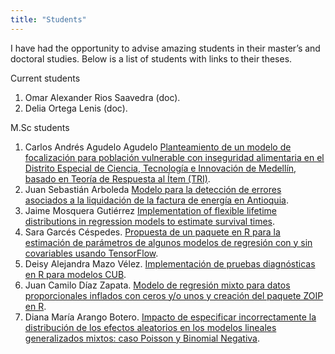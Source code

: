 ---
title: "Students"
---

I have had the opportunity to advise amazing students in their master's and doctoral studies. Below is a list of students with links to their theses.

Current students 

1. Omar Alexander Rios Saavedra (doc).
1. Delia Ortega Lenis (doc).

M.Sc students 

1. Carlos Andrés Agudelo Agudelo [Planteamiento de un modelo de focalización para población vulnerable con inseguridad alimentaria en el Distrito Especial de Ciencia, Tecnología e Innovación de Medellín, basado en Teoría de Respuesta al Ítem (TRI)](https://repositorio.unal.edu.co/handle/unal/85975).
1. Juan Sebastián Arboleda [Modelo para la detección de errores asociados a la liquidación de la factura de energía en Antioquia](my_docs/tesis_dirigidas/Trabajo_final_Juan_Arboleda.pdf).
1. Jaime Mosquera Gutiérrez [Implementation of flexible lifetime distributions in regression models to estimate survival times](my_docs/tesis_dirigidas/Tesis_Jaime_Mosquera.pdf).
1. Sara Garcés Céspedes. [Propuesta de un paquete en R para la estimación de parámetros de algunos modelos de regresión con y sin covariables usando TensorFlow](https://repositorio.unal.edu.co/handle/unal/80677).
1. Deisy Alejandra Mazo Vélez. [Implementación de pruebas diagnósticas en R para modelos CUB](https://repositorio.unal.edu.co/handle/unal/76248).
1. Juan Camilo Díaz Zapata. [Modelo de regresión mixto para datos proporcionales inflados con ceros y/o unos y creación del paquete ZOIP en R](https://repositorio.unal.edu.co/handle/unal/63743).
1. Diana María Arango Botero. [Impacto de especificar incorrectamente la distribución de los efectos aleatorios en los modelos lineales generalizados mixtos: caso Poisson y Binomial Negativa](https://repositorio.unal.edu.co/handle/unal/59047).